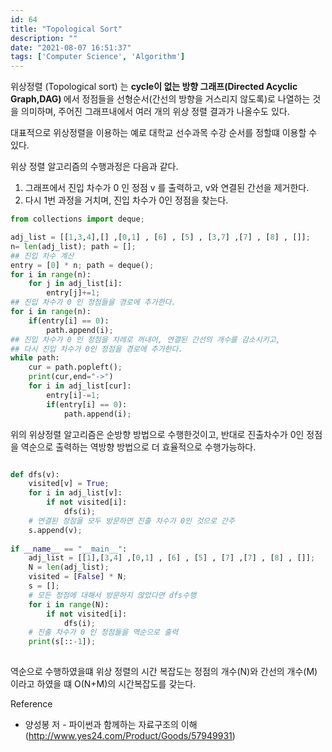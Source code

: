 ```yaml
---
id: 64
title: "Topological Sort"
description: ""
date: "2021-08-07 16:51:37"
tags: ['Computer Science', 'Algorithm']
---
```

위상정렬 (Topological sort) 는 <strong>cycle이 없는 방향 그래프(Directed Acyclic Graph,DAG) </strong>에서 정점들을 선형순서(간선의 방향을 거스리지 않도록)로 나열하는 것을 의미하며, 주어진 그래프내에서 여러 개의 위상 정렬 결과가 나올수도 있다.

대표적으로 위상정렬을 이용하는 예로 대학교 선수과목 수강 순서를 정할떄 이용할 수 있다. 


위상 정렬 알고리즘의 수행과정은 다음과 같다.

1. 그래프에서 진입 차수가 0 인 정점 v 를 출력하고, v와 연결된 간선을 제거한다. 
2. 다시 1번 과정을 거치며, 진입 차수가 0인 정점을 찾는다. 


```python
from collections import deque;

adj_list = [[1,3,4],[] ,[0,1] , [6] , [5] , [3,7] ,[7] , [8] , []];
n= len(adj_list); path = [];
## 진입 차수 계산
entry = [0] * n; path = deque();
for i in range(n):
    for j in adj_list[i]:
        entry[j]+=1;
## 진입 차수가 0 인 정점들을 경로에 추가한다. 
for i in range(n):
    if(entry[i] == 0):
        path.append(i);
## 진입 차수가 0 인 정점을 차례로 꺼내어, 연결된 간선의 개수를 감소시키고, 
## 다시 진입 차수가 0인 정점을 경로에 추가한다. 
while path:
    cur = path.popleft();
    print(cur,end="->")
    for i in adj_list[cur]:
        entry[i]-=1;
        if(entry[i] == 0):
            path.append(i);

```

위의 위상정렬 알고리즘은 순방향 방법으로 수행한것이고, 반대로 진출차수가 0인 정점을 역순으로 출력하는 역방향 방법으로 더 효율적으로 수행가능하다. 

```python

def dfs(v):
    visited[v] = True;
    for i in adj_list[v]:
        if not visited[i]:
            dfs(i);
    # 연결된 정점을 모두 방문하면 진출 차수가 0인 것으로 간주 
    s.append(v);
            
if __name__ == "__main__":
    adj_list = [[1],[3,4] ,[0,1] , [6] , [5] , [7] ,[7] , [8] , []];
    N = len(adj_list);
    visited = [False] * N;
    s = [];
    # 모든 정점에 대해서 방문하지 않았다면 dfs수행
    for i in range(N):
        if not visited[i]:
            dfs(i);
    # 진출 차수가 0 인 정점들을 역순으로 출력 
    print(s[::-1]);
            

```

역순으로 수행하였을떄 위상 정렬의 시간 복잡도는 정점의 개수(N)와 간선의 개수(M) 이라고 하였을 떄 O(N+M)의 시간복잡도를 갖는다.



Reference

- 양성봉 저 - 파이썬과 함께하는 자료구조의 이해 (http://www.yes24.com/Product/Goods/57949931)